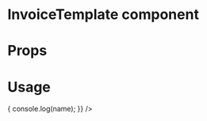
<Meta title="MDX|InvoiceAttachmentTemplate" component={InvoiceAttachmentTemplate} />

# InvoiceTemplate component

<Description of={InvoiceAttachmentTemplate} />

# Props

<Props of={InvoiceAttachmentTemplate} />

# Usage

<Preview>
  <Story name="basic sample">
    <InvoiceAttachmentTemplate
      document={object("document", InvoiceAttachmentTemplateCertificatee)}
      handleObfuscation={name => {
        console.log(name);
      }}
    />
  </Story>
</Preview>
